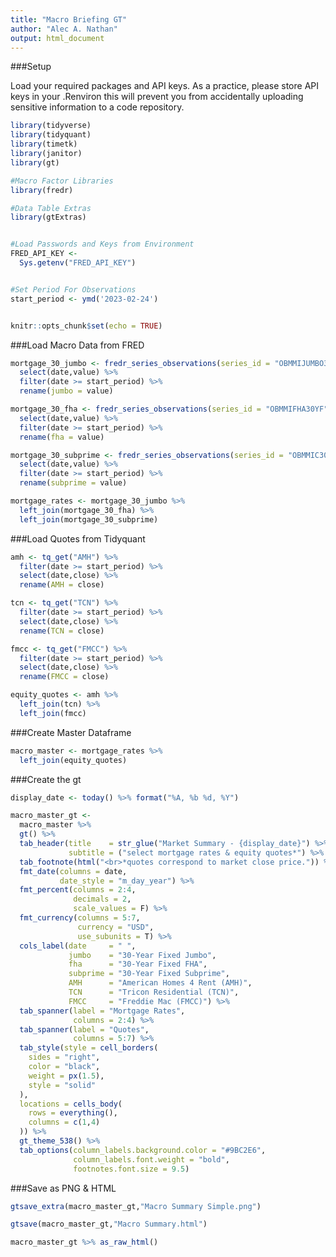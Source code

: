 ---
title: "Macro Briefing GT"
author: "Alec A. Nathan"
output: html_document
---

###Setup

  Load your required packages and API keys. As a practice, please store API keys in your .Renviron this will prevent you from accidentally uploading sensitive information to a code repository.
  
```{r setup, include=FALSE}
library(tidyverse)
library(tidyquant)
library(timetk)
library(janitor)
library(gt)

#Macro Factor Libraries
library(fredr)

#Data Table Extras
library(gtExtras)


#Load Passwords and Keys from Environment
FRED_API_KEY <- 
  Sys.getenv("FRED_API_KEY")


#Set Period For Observations
start_period <- ymd('2023-02-24')


knitr::opts_chunk$set(echo = TRUE)
```

###Load Macro Data from FRED

```{r}
mortgage_30_jumbo <- fredr_series_observations(series_id = "OBMMIJUMBO30YF") %>% 
  select(date,value) %>% 
  filter(date >= start_period) %>% 
  rename(jumbo = value)

mortgage_30_fha <- fredr_series_observations(series_id = "OBMMIFHA30YF") %>% 
  select(date,value) %>% 
  filter(date >= start_period) %>% 
  rename(fha = value)

mortgage_30_subprime <- fredr_series_observations(series_id = "OBMMIC30YFLVGT80FLT680") %>% 
  select(date,value) %>% 
  filter(date >= start_period) %>% 
  rename(subprime = value)

mortgage_rates <- mortgage_30_jumbo %>% 
  left_join(mortgage_30_fha) %>% 
  left_join(mortgage_30_subprime)
```

###Load Quotes from Tidyquant

```{r}
amh <- tq_get("AMH") %>% 
  filter(date >= start_period) %>% 
  select(date,close) %>% 
  rename(AMH = close)

tcn <- tq_get("TCN") %>% 
  filter(date >= start_period) %>% 
  select(date,close) %>% 
  rename(TCN = close)

fmcc <- tq_get("FMCC") %>% 
  filter(date >= start_period) %>% 
  select(date,close) %>% 
  rename(FMCC = close)

equity_quotes <- amh %>% 
  left_join(tcn) %>% 
  left_join(fmcc)
```

###Create Master Dataframe

```{r}
macro_master <- mortgage_rates %>% 
  left_join(equity_quotes)
```

###Create the gt

```{r}
display_date <- today() %>% format("%A, %b %d, %Y")

macro_master_gt <- 
  macro_master %>% 
  gt() %>% 
  tab_header(title    = str_glue("Market Summary - {display_date}") %>% toupper(),
             subtitle = ("select mortgage rates & equity quotes*") %>% toupper()) %>% 
  tab_footnote(html("<br>*quotes correspond to market close price.")) %>% 
  fmt_date(columns = date,
           date_style = "m_day_year") %>% 
  fmt_percent(columns = 2:4,
              decimals = 2,
              scale_values = F) %>% 
  fmt_currency(columns = 5:7,
               currency = "USD",
               use_subunits = T) %>% 
  cols_label(date     = " ",
             jumbo    = "30-Year Fixed Jumbo",
             fha      = "30-Year Fixed FHA",
             subprime = "30-Year Fixed Subprime",
             AMH      = "American Homes 4 Rent (AMH)",
             TCN      = "Tricon Residential (TCN)",
             FMCC     = "Freddie Mac (FMCC)") %>% 
  tab_spanner(label = "Mortgage Rates",
              columns = 2:4) %>% 
  tab_spanner(label = "Quotes",
              columns = 5:7) %>% 
  tab_style(style = cell_borders(
    sides = "right",
    color = "black",
    weight = px(1.5),
    style = "solid"
  ),
  locations = cells_body(
    rows = everything(),
    columns = c(1,4)
  )) %>% 
  gt_theme_538() %>% 
  tab_options(column_labels.background.color = "#9BC2E6",
              column_labels.font.weight = "bold",
              footnotes.font.size = 9.5)
```

###Save as PNG & HTML

```{r}
gtsave_extra(macro_master_gt,"Macro Summary Simple.png")

gtsave(macro_master_gt,"Macro Summary.html")

macro_master_gt %>% as_raw_html()
```

